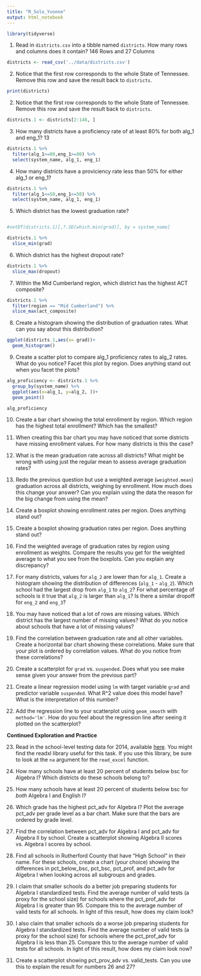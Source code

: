 ```yaml
---
title: "R_Solo_Yvonne"
output: html_notebook
---
```



```r
library(tidyverse)
```
1. Read in `districts.csv` into a tibble named `districts`. How many rows and columns does it contain? 146 Rows and 27 Columns

```r
districts <- read_csv('../data/districts.csv')

```

2. Notice that the first row corresponds to the whole State of Tennessee. Remove this row and save the result back to `districts`.
```r
print(districts)
```

2. Notice that the first row corresponds to the whole State of Tennessee. Remove this row and save the result back to `districts`.
```r
districts.1 <- districts[2:146, ]
```

3. How many districts have a proficiency rate of at least 80% for both alg_1 and eng_1? 13
```r
districts.1 %>% 
  filter(alg_1>=80,eng_1>=80) %>% 
  select(system_name, alg_1, eng_1)
```
4. How many districts have a proviciency rate less than 50% for either alg_1 or eng_1?
```r
districts.1 %>% 
  filter(alg_1<=50,eng_1<=50) %>% 
  select(system_name, alg_1, eng_1)
```

5. Which district has the lowest graduation rate?
```r

  
```

```r
#setDT(districts.1)[,?.SD[which.min(grad)], by = system_name]
```
```r
districts.1 %>% 
  slice_min(grad)
```

6. Which district has the highest dropout rate?
```r
districts.1 %>% 
  slice_max(dropout)
```


7. Within the Mid Cumberland region, which district has the highest ACT composite?
```r
districts.1 %>%
  filter(region == "Mid Cumberland") %>% 
  slice_max(act_composite)
```

8. Create a histogram showing the distribution of graduation rates. What can you say about this distribution?
```r
ggplot(districts.1,aes(x= grad))+
  geom_histogram()
```

9. Create a scatter plot to compare alg_1 proficiency rates to alg_2 rates. What do you notice? Facet this plot by region. Does anything stand out when you facet the plots?
```r
alg_proficiency <- districts.1 %>% 
  group_by(system_name) %>%
  ggplot(aes(x=alg_1, y=alg_2, ))+
  geom_point()
```


```r
alg_proficiency
```

10. Create a bar chart showing the total enrollment by region. Which region has the highest total enrollment? Which has the smallest?

11. When creating this bar chart you may have noticed that some districts have missing enrollment values. For how many districts is this the case?

12. What is the mean graduation rate across all districts? What might be wrong with using just the regular mean to assess average graduation rates?

13. Redo the previous question but use a weighted average (`weighted.mean`) graduation across all districts, weighing by enrollment. How much does this change your answer? Can you explain using the data the reason for the big change from using the mean?

14. Create a boxplot showing enrollment rates per region. Does anything stand out?

15. Create a boxplot showing graduation rates per region. Does anything stand out?

16. Find the weighted average of graduation rates by region using enrollment as weights. Compare the results you get for the weighted average to what you see from the boxplots. Can you explain any discrepancy?

17. For many districts, values for `alg_2` are lower than for `alg_1`. Create a histogram showing the distribution of differences (`alg_1` - `alg_2`). Which school had the largest drop from `alg_1` to `alg_2`? For what percentage of schools is it true that `alg_2` is larger than `alg_1`? Is there a similar dropoff for `eng_2` and `eng_3`?

18. You may have noticed that a lot of rows are missing values. Which district has the largest number of missing values? What do you notice about schools that have a lot of missing values?

19. Find the correlation between graduation rate and all other variables. Create a horizontal bar chart showing these correlations. Make sure that your plot is ordered by correlation values. What do you notice from these correlations?

20. Create a scatterplot for `grad` vs. `suspended`. Does what you see make sense given your answer from the previous part?

21. Create a linear regression model using `lm` with target variable `grad` and predictor variable `suspended`. What R^2 value does this model have? What is the interpretation of this number?

22. Add the regression line to your scatterplot using `geom_smooth` with `method='lm'`. How do you feel about the regression line after seeing it plotted on the scatterplot?

**Continued Exploration and Practice**

23. Read in the school-level testing data for 2014, available [here](https://www.tn.gov/content/dam/tn/education/data/data_2014_school_base.xlsx). You might find the readxl library useful for this task. If you use this library, be sure to look at the `na` argument for the `read_excel` function.

24. How many schools have at least 20 percent of students below bsc for Algebra I? Which districts do these schools belong to?

25. How many schools have at least 20 percent of students below bsc for _both_ Algebra I and English I?

26. Which grade has the highest pct_adv for Algebra I? Plot the average pct_adv per grade level as a bar chart. Make sure that the bars are ordered by grade level.

27. Find the correlation between pct_adv for Algebra I and pct_adv for Algebra II by school. Create a scatterplot showing Algebra II scores vs. Algebra I scores by school.

28. Find all schools in Rutherford County that have "High School" in their name. For these schools, create a chart (your choice) showing the differences in pct_below_bsc, pct_bsc, pct_prof, and pct_adv for Algebra I when looking across all subgroups and grades.

29. I claim that smaller schools do a better job preparing students for Algebra I standardized tests. Find the average number of valid tests (a proxy for the school size) for schools where the pct_prof_adv for Algebra I is greater than 95. Compare this to the average number of valid tests for all schools. In light of this result, how does my claim look?

30. I also claim that smaller schools do a worse job preparing students for Algebra I standardized tests. Find the average number of valid tests (a proxy for the school size) for schools where the pct_prof_adv for Algebra I is less than 25. Compare this to the average number of valid tests for all schools. In light of this result, how does my claim look now?

31. Create a scatterplot showing pct_prov_adv vs. valid_tests. Can you use this to explain the result for numbers 26 and 27?